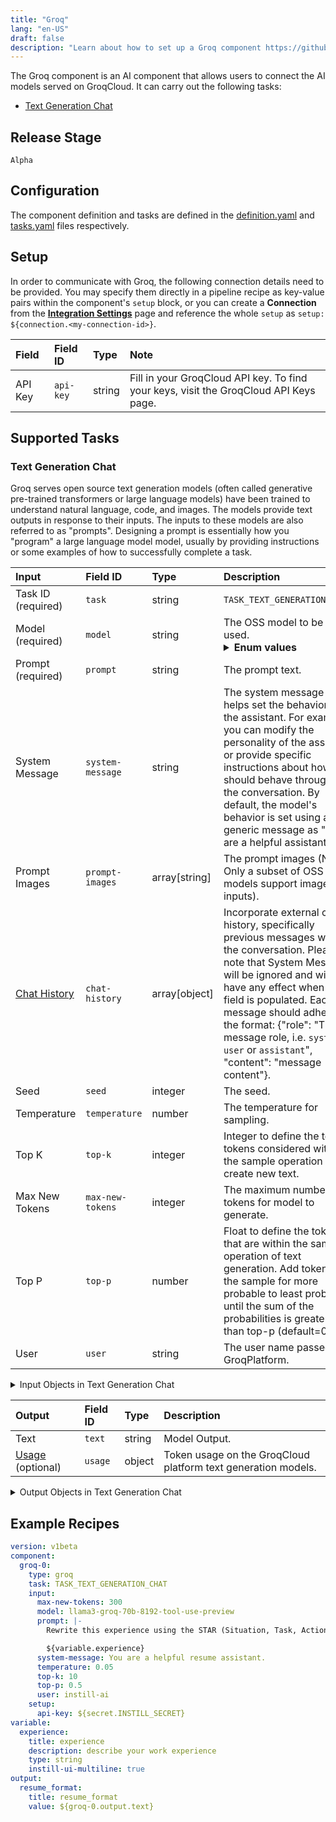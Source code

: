 ```yaml
---
title: "Groq"
lang: "en-US"
draft: false
description: "Learn about how to set up a Groq component https://github.com/instill-ai/instill-core"
---
```


The Groq component is an AI component that allows users to connect the AI models served on GroqCloud.
It can carry out the following tasks:
- [Text Generation Chat](#text-generation-chat)



## Release Stage

`Alpha`



## Configuration

The component definition and tasks are defined in the [definition.yaml](https://github.com/instill-ai/pipeline-backend/blob/main/pkg/component/ai/groq/v0/config/definition.yaml) and [tasks.yaml](https://github.com/instill-ai/pipeline-backend/blob/main/pkg/component/ai/groq/v0/config/tasks.yaml) files respectively.




## Setup


In order to communicate with Groq, the following connection details need to be
provided. You may specify them directly in a pipeline recipe as key-value pairs
within the component's `setup` block, or you can create a **Connection** from
the [**Integration Settings**](https://docs.instill-ai.com/docs/set-up-component)
page and reference the whole `setup` as `setup:
${connection.<my-connection-id>}`.

<div class="markdown-col-no-wrap" data-col-1 data-col-2>

| Field | Field ID | Type | Note |
| :--- | :--- | :--- | :--- |
| API Key | `api-key` | string | Fill in your GroqCloud API key. To find your keys, visit the GroqCloud API Keys page.  |

</div>





## Supported Tasks

### Text Generation Chat

Groq serves open source text generation models (often called generative pre-trained transformers or large language models) have been trained to understand natural language, code, and images. The models provide text outputs in response to their inputs. The inputs to these models are also referred to as "prompts". Designing a prompt is essentially how you "program" a large language model model, usually by providing instructions or some examples of how to successfully complete a task.

<div class="markdown-col-no-wrap" data-col-1 data-col-2>

| Input | Field ID | Type | Description |
| :--- | :--- | :--- | :--- |
| Task ID (required) | `task` | string | `TASK_TEXT_GENERATION_CHAT` |
| Model (required) | `model` | string | The OSS model to be used. <br/><details><summary><strong>Enum values</strong></summary><ul><li>`llama-3.1-405b-reasoning`</li><li>`llama-3.1-70b-versatile`</li><li>`llama-3.1-8b-instant`</li><li>`llama3-groq-70b-8192-tool-use-preview`</li><li>`llama3-groq-8b-8192-tool-use-preview`</li><li>`llama3-70b-8192`</li><li>`llama-guard-3-8b`</li><li>`llama3-8b-8192`</li><li>`mixtral-8x7b-32768`</li><li>`gemma2-9b-it`</li><li>`gemma-7b-it`</li></ul></details>  |
| Prompt (required) | `prompt` | string | The prompt text. |
| System Message | `system-message` | string | The system message helps set the behavior of the assistant. For example, you can modify the personality of the assistant or provide specific instructions about how it should behave throughout the conversation. By default, the model's behavior is set using a generic message as "You are a helpful assistant.". |
| Prompt Images | `prompt-images` | array[string] | The prompt images (Note: Only a subset of OSS models support image inputs). |
| [Chat History](#text-generation-chat-chat-history) | `chat-history` | array[object] | Incorporate external chat history, specifically previous messages within the conversation. Please note that System Message will be ignored and will not have any effect when this field is populated. Each message should adhere to the format: \{"role": "The message role, i.e. `system`, `user` or `assistant`", "content": "message content"\}. |
| Seed | `seed` | integer | The seed. |
| Temperature | `temperature` | number | The temperature for sampling. |
| Top K | `top-k` | integer | Integer to define the top tokens considered within the sample operation to create new text. |
| Max New Tokens | `max-new-tokens` | integer | The maximum number of tokens for model to generate. |
| Top P | `top-p` | number | Float to define the tokens that are within the sample operation of text generation. Add tokens in the sample for more probable to least probable until the sum of the probabilities is greater than top-p (default=0.5). |
| User | `user` | string | The user name passed to GroqPlatform. |
</div>


<details>
<summary> Input Objects in Text Generation Chat</summary>

<h4 id="text-generation-chat-chat-history">Chat History</h4>

Incorporate external chat history, specifically previous messages within the conversation. Please note that System Message will be ignored and will not have any effect when this field is populated. Each message should adhere to the format: \{"role": "The message role, i.e. `system`, `user` or `assistant`", "content": "message content"\}.

<div class="markdown-col-no-wrap" data-col-1 data-col-2>

| Field | Field ID | Type | Note |
| :--- | :--- | :--- | :--- |
| [Content](#text-generation-chat-content) | `content` | array | The message content.  |
| Role | `role` | string | The message role, i.e. 'system', 'user' or 'assistant'.  |
</div>
<h4 id="text-generation-chat-content">Content</h4>

The message content.

<div class="markdown-col-no-wrap" data-col-1 data-col-2>

| Field | Field ID | Type | Note |
| :--- | :--- | :--- | :--- |
| [Image URL](#text-generation-chat-image-url) | `image-url` | object | The image URL.  |
| Text | `text` | string | The text content.  |
| Type | `type` | string | The type of the content part.  <br/><details><summary><strong>Enum values</strong></summary><ul><li>`text`</li><li>`image_url`</li></ul></details>  |
</div>
<h4 id="text-generation-chat-image-url">Image URL</h4>

The image URL.

<div class="markdown-col-no-wrap" data-col-1 data-col-2>

| Field | Field ID | Type | Note |
| :--- | :--- | :--- | :--- |
| URL | `url` | string | Either a URL of the image or the base64 encoded image data.  |
</div>
</details>



<div class="markdown-col-no-wrap" data-col-1 data-col-2>

| Output | Field ID | Type | Description |
| :--- | :--- | :--- | :--- |
| Text | `text` | string | Model Output. |
| [Usage](#text-generation-chat-usage) (optional) | `usage` | object | Token usage on the GroqCloud platform text generation models. |
</div>

<details>
<summary> Output Objects in Text Generation Chat</summary>

<h4 id="text-generation-chat-usage">Usage</h4>

<div class="markdown-col-no-wrap" data-col-1 data-col-2>

| Field | Field ID | Type | Note |
| :--- | :--- | :--- | :--- |
| Input Tokens | `input-tokens` | number | The input tokens used by GroqCloud OSS models. |
| Output Tokens | `output-tokens` | number | The output tokens generated by GroqCloud OSS models. |
</div>
</details>



## Example Recipes

```yaml
version: v1beta
component:
  groq-0:
    type: groq
    task: TASK_TEXT_GENERATION_CHAT
    input:
      max-new-tokens: 300
      model: llama3-groq-70b-8192-tool-use-preview
      prompt: |-
        Rewrite this experience using the STAR (Situation, Task, Action, Result) method for a resume or CV:

        ${variable.experience}
      system-message: You are a helpful resume assistant.
      temperature: 0.05
      top-k: 10
      top-p: 0.5
      user: instill-ai
    setup:
      api-key: ${secret.INSTILL_SECRET}
variable:
  experience:
    title: experience
    description: describe your work experience
    type: string
    instill-ui-multiline: true
output:
  resume_format:
    title: resume_format
    value: ${groq-0.output.text}
```
